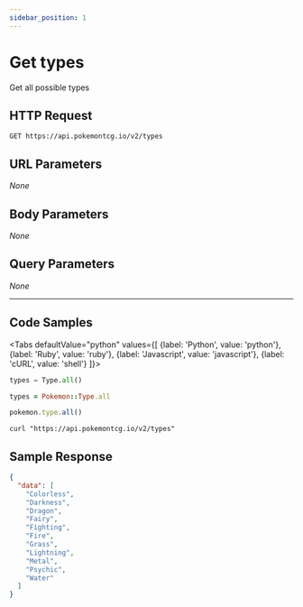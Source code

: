 ```yaml
---
sidebar_position: 1
---
```



# Get types

Get all possible types

## HTTP Request

```
GET https://api.pokemontcg.io/v2/types
```

## URL Parameters

*None*

## Body Parameters

*None*

## Query Parameters

*None*

---

## Code Samples

<Tabs
  defaultValue="python"
  values={[
      {label: 'Python', value: 'python'},
    {label: 'Ruby', value: 'ruby'},
    {label: 'Javascript', value: 'javascript'},
    {label: 'cURL', value: 'shell'}
  ]}>
  <TabItem value="python">

```python
types = Type.all()
```

  </TabItem>
    <TabItem value="ruby">

```ruby
types = Pokemon::Type.all
```

  </TabItem>
  <TabItem value="javascript">

```javascript
pokemon.type.all()
```

  </TabItem>
  <TabItem value="shell">

```shell
curl "https://api.pokemontcg.io/v2/types"
```

  </TabItem>
</Tabs>

## Sample Response

```json
{
  "data": [
    "Colorless",
    "Darkness",
    "Dragon",
    "Fairy",
    "Fighting",
    "Fire",
    "Grass",
    "Lightning",
    "Metal",
    "Psychic",
    "Water"
  ]
}
```
